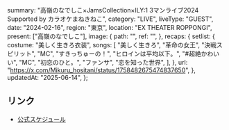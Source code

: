   summary: "高嶺のなでしこ×JamsCollection×ILY:1 3マンライブ2024 Supported by カラオケまねきねこ",
  category: "LIVE",
  liveType: "GUEST",
  date: "2024-02-16",
  region: "東京",
  location: "EX THEATER ROPPONGI",
  present: ["高嶺のなでしこ"],
  image: {
    path: "",
    ref: "",
  },
  recaps: {
    setlist: {
      costume: "美しく生きろ衣装",
      songs: [
        "美しく生きろ",
        "革命の女王",
        "決戦スピリット",
        "MC",
        "すきっちゅーの！",
        "ヒロインは平均以下。",
        "#超絶かわいい",
        "MC",
        "初恋のひと。",
        "ファンサ",
        "恋を知った世界",
      ],
    },
    url: "https://x.com/Mikuru_hositani/status/1758482675474837650",
  },
  updatedAt: "2025-06-14",
};

## リンク

- [公式スケジュール](https://takanenonadeshiko.jp/?p=1659)
